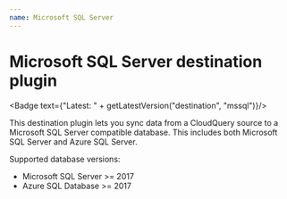 ```yaml
---
name: Microsoft SQL Server
---
```

# Microsoft SQL Server destination plugin


<Badge text={"Latest: " + getLatestVersion("destination", "mssql")}/>

This destination plugin lets you sync data from a CloudQuery source to a Microsoft SQL Server compatible database.
This includes both Microsoft SQL Server and Azure SQL Server.

Supported database versions:

- Microsoft SQL Server >= 2017
- Azure SQL Database >= 2017
